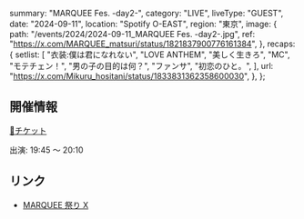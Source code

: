   summary: "MARQUEE Fes. -day2-",
  category: "LIVE",
  liveType: "GUEST",
  date: "2024-09-11",
  location: "Spotify O-EAST",
  region: "東京",
  image: {
    path: "/events/2024/2024-09-11_MARQUEE Fes. -day2-.jpg",
    ref: "https://x.com/MARQUEE_matsuri/status/1821837900776161384",
  },
  recaps: {
    setlist: [
      "衣装:僕は君になれない",
      "LOVE ANTHEM",
      "美しく生きろ",
      "MC",
      "モテチェン！",
      "男の子の目的は何？",
      "ファンサ",
      "初恋のひと。",
    ],
    url: "https://x.com/Mikuru_hositani/status/1833831362358600030",
  },
};

## 開催情報

[🎫チケット](https://eplus.jp/marquee-matsuri)

出演: 19:45 〜 20:10

## リンク

- [MARQUEE 祭り X](https://x.com/MARQUEE_matsuri/status/1821837900776161384)
